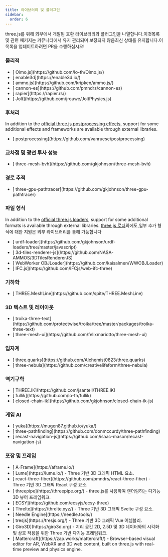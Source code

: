 ```yaml
---
title: 라이브러리 및 플러그인
sidebar:
  order: 6
---
```


three.js를 위해 외부에서 개발된 호환 라이브러리와 플러그인을 나열합니다.이것목록 및 관련 패키지는 커뮤니티에서 유지 관리되며 보장되지 않음최신 상태를 유지합니다.이 목록을 업데이트하려면 PR을 수행하십시오!

### 물리적

<ul>
<li>[ Oimo.js](https://github.com/lo-th/Oimo.js/)</li>
<li>[ enable3d](https://enable3d.io/)</li>
<li>[ ammo.js](https://github.com/kripken/ammo.js/)</li>
<li>[ cannon-es](https://github.com/pmndrs/cannon-es)</li>
<li>[ rapier](https://rapier.rs/)</li>
<li>[ Jolt](https://github.com/jrouwe/JoltPhysics.js)</li>

</ul>

### 후처리

In addition to the [ official three.js postprocessing effects](https://github.com/mrdoob/three.js/tree/dev/examples/jsm/postprocessing),
support for some additional effects and frameworks are available through external libraries.

<ul>
  <li>[ postprocessing](https://github.com/vanruesc/postprocessing)</li>
</ul>

### 교차점 및 광선 투사 성능

<ul>
  <li>[ three-mesh-bvh](https://github.com/gkjohnson/three-mesh-bvh)</li>
</ul>

### 경로 추적

<ul>
  <li>
    [ three-gpu-pathtracer](https://github.com/gkjohnson/three-gpu-pathtracer)
  </li>
</ul>

### 파일 형식

In addition to the [ official three.js loaders](https://github.com/mrdoob/three.js/tree/dev/examples/jsm/loaders),
support for some additional formats is available through external libraries.
[ three.js 로더](https://github.com/mrdoob/three.js/tree/dev/examples/jsm/loaders공식)외에도,일부 추가 형식에 대한 지원은 외부 라이브러리를 통해 가능합니다

<ul>
  <li>
    [
    urdf-loader](https://github.com/gkjohnson/urdf-loaders/tree/master/javascript)
  </li>
  <li>
    [ 3d-tiles-renderer-js](https://github.com/NASA-AMMOS/3DTilesRendererJS)
  </li>
  <li>[ WebWorker OBJLoader](https://github.com/kaisalmen/WWOBJLoader)</li>
  <li>[ IFC.js](https://github.com/IFCjs/web-ifc-three)</li>
</ul>

### 기하학

<ul>
  <li>[ THREE.MeshLine](https://github.com/spite/THREE.MeshLine)</li>
</ul>

### 3D 텍스트 및 레이아웃

<ul>
  <li>
    [
    troika-three-text](https://github.com/protectwise/troika/tree/master/packages/troika-three-text)
  </li>
  <li>[ three-mesh-ui](https://github.com/felixmariotto/three-mesh-ui)</li>
</ul>

### 입자계

<ul>
  <li>[ three.quarks](https://github.com/Alchemist0823/three.quarks)</li>
  <li>[ three-nebula](https://github.com/creativelifeform/three-nebula)</li>
</ul>

### 역기구학

<ul>
  <li>[ THREE.IK](https://github.com/jsantell/THREE.IK)</li>
  <li>[ fullik](https://github.com/lo-th/fullik)</li>
  <li>[ closed-chain-ik](https://github.com/gkjohnson/closed-chain-ik-js)</li>
</ul>

### 게임 AI

<ul>
  <li>[ yuka](https://mugen87.github.io/yuka/)</li>
  <li>[ three-pathfinding](https://github.com/donmccurdy/three-pathfinding)</li>
  <li>
    [ recast-navigation-js](https://github.com/isaac-mason/recast-navigation-js)
  </li>
</ul>

### 포장 및 프레임

<ul>
  <li>[ A-Frame](https://aframe.io/)</li>
  <li>[ Lume](https://lume.io/) - Three 기반 3D 그래픽 HTML 요소.</li>
  <li>
    [ react-three-fiber](https://github.com/pmndrs/react-three-fiber) - Three
    기반 3D 그래픽 React 구성 요소.
  </li>
  <li>
    [ threepipe](https://threepipe.org/) - three.js를 사용하여 렌더링하는 다기능
    3D 뷰어 프레임워크.
  </li>
  <li>[ ECSY](https://github.com/ecsyjs/ecsy-three)</li>
  <li>
    [ Threlte](https://threlte.xyz/) - Three 기반 3D 그래픽 Svelte 구성 요소.
  </li>
  <li>[ Needle Engine](https://needle.tools/)</li>
  <li>[ tresjs](https://tresjs.org/) - Three 기반 3D 그래픽 Vue 어셈블리.</li>
  <li>
    [ Giro3D](https://giro3d.org) - 지리 공간 2D, 2.5D 및 3D 데이터와의 시각화
    및 상호 작용을 위한 Three 기반 다기능 프레임워크.
  </li>
  <li>
    [ Mattercraft](https://zap.works/mattercraft/) - Browser-based visual editor
    for AR, WebXR and 3D web content, built on three.js with real-time preview
    and physics engine.
  </li>
</ul>
